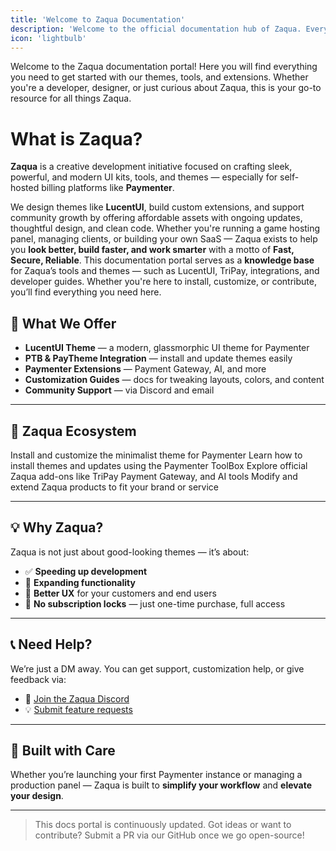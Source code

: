 ```yaml
---
title: 'Welcome to Zaqua Documentation'
description: 'Welcome to the official documentation hub of Zaqua. Everything you need to build, customize, and deploy.'
icon: 'lightbulb'
---
```

<Info>
  Welcome to the Zaqua documentation portal! Here you will find everything you need to get started with our themes, tools, and extensions.
  Whether you're a developer, designer, or just curious about Zaqua, this is your go-to resource for all things Zaqua.
</Info>

# What is Zaqua?

**Zaqua** is a creative development initiative focused on crafting sleek, powerful, and modern UI kits, tools, and themes — especially for self-hosted billing platforms like **Paymenter**.

We design themes like **LucentUI**, build custom extensions, and support community growth by offering affordable assets with ongoing updates, thoughtful design, and clean code. Whether you're running a game hosting panel, managing clients, or building your own SaaS — Zaqua exists to help you **look better, build faster, and work smarter** with a motto of **Fast, Secure, Reliable**.
This documentation portal serves as a **knowledge base** for Zaqua’s tools and themes — such as LucentUI, TriPay, integrations, and developer guides. Whether you're here to install, customize, or contribute, you’ll find everything you need here.

## 🎨 What We Offer

- **LucentUI Theme** — a modern, glassmorphic UI theme for Paymenter
- **PTB & PayTheme Integration** — install and update themes easily
- **Paymenter Extensions** — Payment Gateway, AI, and more
- **Customization Guides** — docs for tweaking layouts, colors, and content
- **Community Support** — via Discord and email

---

## 🧠 Zaqua Ecosystem

<CardGroup cols={2}>

  <Card title="LucentUI Theme" icon="paintbrush" href="./lucentui">
    Install and customize the minimalist theme for Paymenter
  </Card>

  <Card title="Using PTB (.paytheme)" icon="box" href="./ptb">
    Learn how to install themes and updates using the Paymenter ToolBox
  </Card>

  <Card title="Extensions" icon="puzzle-piece" href="./extensions">
    Explore official Zaqua add-ons like TriPay Payment Gateway, and AI tools
  </Card>

  <Card title="Customization" icon="code" href="./dev/structure">
    Modify and extend Zaqua products to fit your brand or service
  </Card>

</CardGroup>

---

## 💡 Why Zaqua?

Zaqua is not just about good-looking themes — it’s about:

- ✅ **Speeding up development**
- 🧩 **Expanding functionality**
- 💬 **Better UX** for your customers and end users
- 💸 **No subscription locks** — just one-time purchase, full access

---

## 📞 Need Help?

We’re just a DM away. You can get support, customization help, or give feedback via:

- 💬 [Join the Zaqua Discord](https://discord.gg/UYMrM8kDne)
- 💡 [Submit feature requests](https://github.com/zaquahost)

---

## 💙 Built with Care

Whether you’re launching your first Paymenter instance or managing a production panel — Zaqua is built to **simplify your workflow** and **elevate your design**.

---

> This docs portal is continuously updated. Got ideas or want to contribute? Submit a PR via our GitHub once we go open-source!
